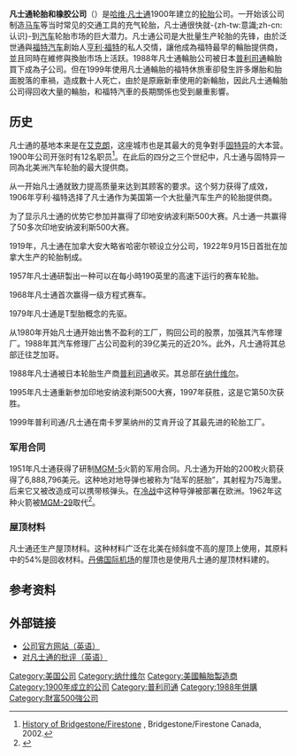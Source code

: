 {{noteTA|T=zh-tw:泛世通;zh-hk:凡世通;zh-cn:凡士通;|zh-tw:泛世通;zh-hk:凡世通;zh-cn:凡士通;}}
{{Infobox_Company
| company_name   = 凡士通
| company_logo   = Image:Firestone.svg
| company_type   = [[普利司通|普利司通]]子公司
| foundation     = 1900年 ([[艾克朗_(俄亥俄州)|艾克朗]])
|location       = [[纳什维尔_(田纳西州)|纳什维尔]]
|use of slavery = [[Liberia,_Nigeria|Liberia, Nigeria]]
|[[United_States|United States]]
| key_people     = [[行政總裁|行政總裁]]马克·埃克斯
| industry       = 制造
| num_employees  = 23,000人
| revenue        = {{profit}}$20.9亿[[美元|美元]]（2004年）
|products       = 轮胎
|homepage       = [http://www.firestone.com/ www.firestone.com]
}}

'''凡士通轮胎和橡胶公司'''（{{lang|en|Firestone Tire and Rubber Company}}）是[[哈维·凡士通|哈维·凡士通]]1900年建立的[[轮胎|轮胎]]公司。一开始该公司制造[[马车|马车]]等当时常见的交通工具的充气轮胎，凡士通很快就-{zh-tw:意識;zh-cn:认识}-到[[汽车|汽车]]轮胎市场的巨大潜力。凡士通公司是大批量生产轮胎的先锋，由於泛世通與[[福特汽车|福特汽车]]創始人[[亨利·福特|亨利·福特]]的私人交情，讓他成為福特最早的輪胎提供商，並且同時在維修與換胎市场上活跃。1988年凡士通輪胎公司被日本[[普利司通|普利司通]]輪胎買下成為子公司。但在1999年使用凡士通輪胎的福特休旅車卻發生許多爆胎和胎面脫落的車禍，造成數十人死亡，由於是原廠新車使用的新輪胎，因此凡士通輪胎公司得回收大量的輪胎，和福特汽車的長期關係也受到嚴重影響。

== 历史 ==
凡士通的基地本来是在[[艾克朗_(俄亥俄州)|艾克朗]]，这座城市也是其最大的竞争對手[[固特异|固特异]]的大本营。1900年公司开张时有12名职员<ref name="bridge">[http://bridgestone-firestone.ca/eng/history/default.asp History of Bridgestone/Firestone] {{Wayback|url=http://bridgestone-firestone.ca/eng/history/default.asp |date=20100510230226 }}, Bridgestone/Firestone Canada, 2002.</ref>。在此后的四分之三个世纪中，凡士通与固特异一同為北美洲汽车轮胎的最大提供商。

从一开始凡士通就致力提高质量来达到其顾客的要求。这个努力获得了成效，1906年亨利·福特选择了凡士通作为美国第一个大批量汽车生产的轮胎提供商。

为了显示凡士通的优势它参加并赢得了印地安纳波利斯500大赛。凡士通一共赢得了50多次印地安纳波利斯500大赛。

1919年，凡士通在加拿大安大略省哈密尔顿设立分公司，1922年9月15日首批在加拿大生产的轮胎制成。

1957年凡士通研製出一种可以在每小時190英里的高速下运行的赛车轮胎。

1968年凡士通首次赢得一级方程式赛车。

1979年凡士通是T型胎概念的先驱。

从1980年开始凡士通开始出售不盈利的工厂，购回公司的股票，加强其汽车修理厂。1988年其汽车修理厂占公司盈利的39亿美元的近20%。此外，凡士通将其总部迁往芝加哥。

1988年凡士通被日本轮胎生产商[[普利司通|普利司通]]收买。其总部在[[纳什维尔_(田纳西州)|纳什维尔]]。

1995年凡士通重新参加印地安纳波利斯500大赛，1997年获胜，这是它第50次获胜。

1999年普利司通/凡士通在南卡罗莱纳州的艾肯开设了其最先进的轮胎工厂。

=== 军用合同 ===
1951年凡士通获得了研制[[MGM-5|MGM-5]]火箭的军用合同。凡士通为开始的200枚火箭获得了6,888,796美元。这种地对地导弹也被称为“陆军的胚胎”，其射程为75海里。后来它又被改造成可以携带核弹头。在[[冷战|冷战]]中这种导弹被部署在欧洲。1962年这种火箭被[[MGM-29|MGM-29]]取代<REF>
{{Cite web |url=http://www.redstone.army.mil/history/systems/corporal/welcome.html |title=凡士通与美国陆军的合同 |accessdate=2007-03-10 |archive-date=2007-03-10 |archive-url=https://web.archive.org/web/20070310222630/http://www.redstone.army.mil/history/systems/corporal/welcome.html |dead-url=no }}
</REF>。

=== 屋顶材料 ===
凡士通还生产屋顶材料。这种材料广泛在北美在倾斜度不高的屋顶上使用，其原料中的54%是回收材料。[[丹佛国际机场|丹佛国际机场]]的屋顶也是使用凡士通的屋顶材料建的。

<!--
==外部链接==
*{{cite web
| title =Firestone Tire and Rubber Company Homepage  
| work =
| url = http://www.firestone.com 
| accessdate=2006-07-18
}}
*{{cite web
| title =Stop Firestone
| work =
| url = http://www.stopfirestone.org
| accessdate=2006-12-15
}}
-->

== 参考资料 ==
<div class="references-small">
<references/>
</div>

== 外部链接 ==
* [http://www.firestone.com/ 公司官方网站（英语）]{{Wayback|url=http://www.firestone.com/ |date=20070103154944 }}
* [http://www.stopfirestone.org/ 对凡士通的批评（英语）]{{Wayback|url=http://www.stopfirestone.org/ |date=20061230075626 }}

{{DEFAULTSORT:FIrestone}}

[[Category:美国公司|Category:美国公司]]
[[Category:纳什维尔|Category:纳什维尔]]
[[Category:美國輪胎製造商|Category:美國輪胎製造商]]
[[Category:1900年成立的公司|Category:1900年成立的公司]]
[[Category:普利司通|Category:普利司通]]
[[Category:1988年併購|Category:1988年併購]]
[[Category:財富500強公司|Category:財富500強公司]]